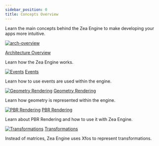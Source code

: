 ```yaml
---
sidebar_position: 0
title: Concepts Overview
---
```



Learn the main concepts behind the Zea Engine to make developing your apps more intuitive.

<section class="cards">

<div class="card" markdown="1">

<a href="arch-overview">
  <img alt="arch-overview" src={useBaseUrl('/img/card-icons/scene-tree.png')} />
</a>

[Architecture Overview](arch-overview.md ':class=cardTitle')

  <p class="cardText"> Learn how the Zea Engine works.</p>
 </div>

<div class="card" markdown="1">

[![Events](/img/card-icons/event-propagation2.png)](events.md)
[Events](events.md ':class=cardTitle')

  <p class="cardText"> Learn how to use events are used within the engine. </p>
 </div>

<div class="card" markdown="1">

[![Geometry Rendering](/img/card-icons/geo-types3.png)](geometry-rendering.md)
[Geometry Rendering](geometry-rendering.md ':class=cardTitle')

  <p class="cardText">Learn how geometry is represented within the engine.</p>
 </div>

<div class="card" markdown="1">

[![PBR Rendering](/img/misc/pbr-materials.jpg ':class=cardImg')](pbr-rendering.md)
[PBR Rendering](pbr-rendering.md ':class=cardTitle')

  <p class="cardText"> Learn about PBR Rendering and how to use it with Zea Engine. </p>
</div>

<div class="card" markdown="1">

[![Transformations](/img/card-icons/transforms.png ':class=cardImg')](transformations.md)
[Transformations](transformations.md ':class=cardTitle')

  <p class="cardText"> Instead of matrices, Zea Engine uses Xfos to represent transformations. </p>
 </div>

</section>
